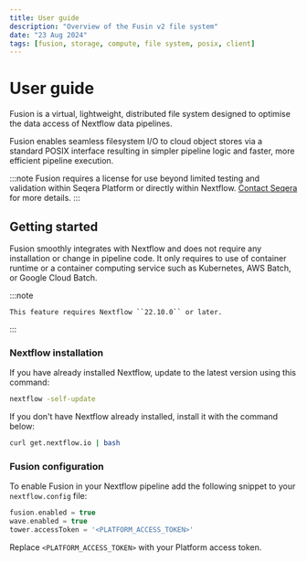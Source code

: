 ```yaml
---
title: User guide
description: "Overview of the Fusin v2 file system"
date: "23 Aug 2024"
tags: [fusion, storage, compute, file system, posix, client]
---
```


# User guide

Fusion is a virtual, lightweight, distributed file system designed to optimise the data access of Nextflow data pipelines.

Fusion enables seamless filesystem I/O to cloud object stores via a standard POSIX interface resulting in simpler pipeline logic and faster, more efficient pipeline execution.

:::note
Fusion requires a license for use beyond limited testing and validation within Seqera Platform or directly within Nextflow. [Contact Seqera](https://seqera.io/contact-us/) for more details.
:::

## Getting started

Fusion smoothly integrates with Nextflow and does not require any installation or change in pipeline code. It only requires to use of container runtime or a container computing service such as Kubernetes, AWS Batch, or Google Cloud Batch.

:::note

    This feature requires Nextflow ``22.10.0`` or later.
:::

### Nextflow installation

If you have already installed Nextflow, update to the latest version using this command:

```bash
nextflow -self-update
```

If you don't have Nextflow already installed, install it with the command below:

```bash
curl get.nextflow.io | bash
```

### Fusion configuration

To enable Fusion in your Nextflow pipeline add the following snippet to your `nextflow.config` file:

```groovy
fusion.enabled = true
wave.enabled = true
tower.accessToken = '<PLATFORM_ACCESS_TOKEN>'
```

Replace `<PLATFORM_ACCESS_TOKEN>` with your Platform access token.
